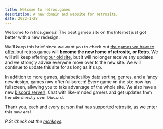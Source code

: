 ---
title: Welcome to retros.games
description: A new domain and website for retrosite.
date: 2022-1-28
---

Welcome to retros.games! The best games site on the Internet just got better with a new redesign.

We'll keep this brief since we want you to check out [the games we have to offer](/), but retros.games will **become the new home of retrosite, or Retro**. We will still keep offering [our old site](https://sites.google.com/view/retrosite/home), but it will no longer receive any updates and we strongly advise everyone move over to the new site. We will continue to update this site for as long as it's up.

In addition to more games, alphabetical/by date sorting, genres, and a fancy new design, games now offer fullscreen! Every game on the site now has fullscreen, allowing you to take advantage of the whole site. We also have a new [Discord server!](https://discord.gg/jMD9VBnRjK). Chat with like-minded gamers and get updates from the site directly over Discord.

Thank you, each and every person that has supported retrosite, as we enter this new era!

*P.S: Check out the [monkeys](/monkeys).*
